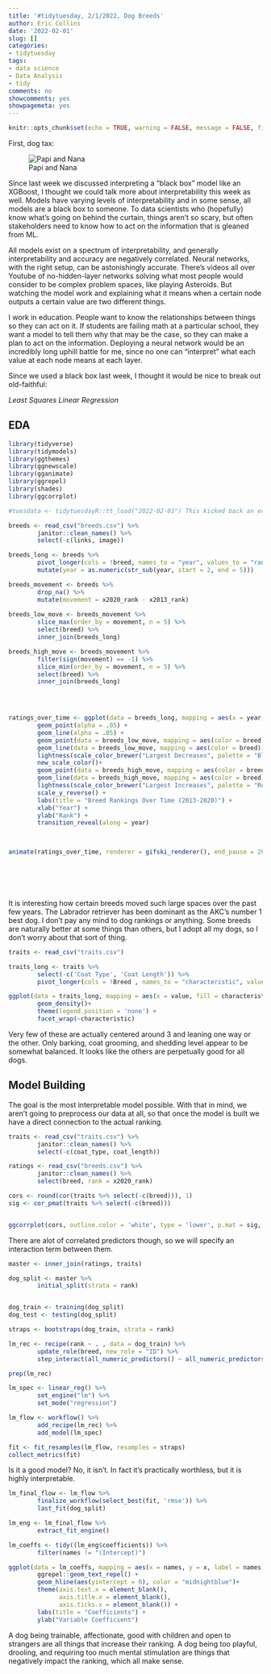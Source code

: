 ```yaml
---
title: '#tidytuesday, 2/1/2022, Dog Breeds'
author: Eric Collins
date: '2022-02-01'
slug: []
categories: 
- tidytuesday
tags:
- data science
- Data Analysis
- tidy
comments: no
showcomments: yes
showpagemeta: yes
---
```


```r
knitr::opts_chunk$set(echo = TRUE, warning = FALSE, message = FALSE, fig.align = 'center')
```


First, dog tax:



![Papi and Nana](./puppers_resize.jpg)



Since last week we discussed interpreting a "black box" model like an XGBoost, I thought we could talk more about interpretability this week as well. Models have varying levels of interpretability and in some sense, all models are a black box to someone. To data scientists who (hopefully) know what's going on behind the curtain, things aren't so scary, but often stakeholders need to know how to act on the information that is gleaned from ML. 

All models exist on a spectrum of interpretability, and generally interpretability and accuracy are negatively correlated. Neural networks, with the right setup, can be astonishingly accurate. There's videos all over Youtube of no-hidden-layer networks solving what most people would consider to be complex problem spaces, like playing Asteroids. But watching the model work and explaining what it means when a certain node outputs a certain value are two different things.

I work in education. People want to know the relationships between things so they can act on it. If students are failing math at a particular school, they want a model to tell them why that may be the case, so they can make a plan to act on the information. Deploying a neural network would be an incredibly long uphill battle for me, since no one can "interpret" what each value at each node means at each layer. 

Since we used a black box last week, I thought it would be nice to break out old-faithful:

*Least Squares Linear Regression*



## EDA
```r
library(tidyverse)
library(tidymodels)
library(ggthemes)
library(ggnewscale)
library(gganimate)
library(ggrepel)
library(shades)
library(ggcorrplot)

#tuesdata <- tidytuesdayR::tt_load("2022-02-01") This kicked back an error for some reason. I downloaded the data manually. 
```



```r
breeds <- read_csv("breeds.csv") %>%
        janitor::clean_names() %>%
        select(-c(links, image))

breeds_long <- breeds %>%
        pivot_longer(cols = !breed, names_to = "year", values_to = "rank") %>%
        mutate(year = as.numeric(str_sub(year, start = 2, end = 5)))

breeds_movement <- breeds %>%
        drop_na() %>%
        mutate(movement = x2020_rank - x2013_rank)
        
breeds_low_move <- breeds_movement %>%
        slice_max(order_by = movement, n = 5) %>%
        select(breed) %>%
        inner_join(breeds_long)

breeds_high_move <- breeds_movement %>%
        filter(sign(movement) == -1) %>%
        slice_min(order_by = movement, n = 5) %>%
        select(breed) %>%
        inner_join(breeds_long)


        
```




```r


ratings_over_time <- ggplot(data = breeds_long, mapping = aes(x = year, y = rank, group = breed)) +
        geom_point(alpha = .05) +
        geom_line(alpha = .05) +
        geom_point(data = breeds_low_move, mapping = aes(color = breed)) +
        geom_line(data = breeds_low_move, mapping = aes(color = breed)) +
        lightness(scale_color_brewer("Largest Decreases", palette = "Blues", guide = guide_legend(order = 2)), scalefac(.55))  +
        new_scale_color()+
        geom_point(data = breeds_high_move, mapping = aes(color = breed)) +
        geom_line(data = breeds_high_move, mapping = aes(color = breed)) +
        lightness(scale_color_brewer("Largest Increases", palette = "Reds", guide = guide_legend(order = 1)), scalefac(.55)) +
        scale_y_reverse() +
        labs(title = "Breed Rankings Over Time (2013-2020)") +
        xlab("Year") +
        ylab("Rank") +
        transition_reveal(along = year)
        


animate(ratings_over_time, renderer = gifski_renderer(), end_pause = 20)
        






```

It is interesting how certain breeds moved such large spaces over the past few years. The Labrador retriever has been dominant as the AKC's number 1 best dog. I don't pay any mind to dog rankings or anything. Some breeds are naturally better at some things than others, but I adopt all my dogs, so I don't worry about that sort of thing. 

```r

traits <- read_csv("traits.csv")

traits_long <- traits %>%
        select(-c('Coat Type', 'Coat Length')) %>%
        pivot_longer(cols = !Breed , names_to = "characteristic", values_to = "value")

```



```r

ggplot(data = traits_long, mapping = aes(x = value, fill = characteristic)) +
        geom_density()+
        theme(legend.position = 'none') +
        facet_wrap(~characteristic)

```


Very few of these are actually centered around 3 and leaning one way or the other. Only barking, coat grooming, and shedding level appear to be somewhat balanced. It looks like the others are perpetually good for all dogs.



## Model Building

The goal is the most interpretable model possible. With that in mind, we aren't going to preprocess our data at all, so that once the model is built we have a direct connection to the actual ranking. 


```r
traits <- read_csv("traits.csv") %>%
        janitor::clean_names() %>%
        select(-c(coat_type, coat_length))

ratings <- read_csv("breeds.csv") %>%
        janitor::clean_names() %>%
        select(breed, rank = x2020_rank)
```


```r

cors <- round(cor(traits %>% select(-c(breed))), 1)
sig <- cor_pmat(traits %>% select(-c(breed)))


ggcorrplot(cors, outline.color = 'white', type = 'lower', p.mat = sig, color = c( "#313695", "white","#a50026"))

```

There are alot of correlated predictors though, so we will specify an interaction term between them. 



```r

master <- inner_join(ratings, traits)

dog_split <- master %>%
        initial_split(strata = rank)


dog_train <- training(dog_split)
dog_test <- testing(dog_split)

straps <- bootstraps(dog_train, strata = rank)

```



```r

lm_rec <- recipe(rank ~ . , data = dog_train) %>%
        update_role(breed, new_role = "ID") %>%
        step_interact(all_numeric_predictors() ~ all_numeric_predictors())

prep(lm_rec)

```





```r

lm_spec <- linear_reg() %>%
        set_engine("lm") %>%
        set_mode("regression")

```



```r
lm_flow <- workflow() %>%
        add_recipe(lm_rec) %>%
        add_model(lm_spec)
```




```r
fit <- fit_resamples(lm_flow, resamples = straps)
collect_metrics(fit)
```

Is it a good model? No, it isn't. In fact it's practically worthless, but it is highly interpretable. 


```r
lm_final_flow <- lm_flow %>%
        finalize_workflow(select_best(fit, 'rmse')) %>%
        last_fit(dog_split)

```



```r
lm_eng <- lm_final_flow %>%
        extract_fit_engine()

lm_coeffs <- tidy((lm_eng$coefficients)) %>%
        filter(names != "(Intercept)")
```


```r
ggplot(data = lm_coeffs, mapping = aes(x = names, y = x, label = names))+
        ggrepel::geom_text_repel() +
        geom_hline(aes(yintercept = 0), color = "midnightblue")+
        theme(axis.text.x = element_blank(),
              axis.title.x = element_blank(),
              axis.ticks.x = element_blank()) +
        labs(title = "Coefficients") +
        ylab("Variable Coefficient")
```

A dog being trainable, affectionate, good with children and open to strangers are all things that increase their ranking. A dog being too playful, drooling, and requiring too much mental stimulation are things that negatively impact the ranking, which all make sense.




